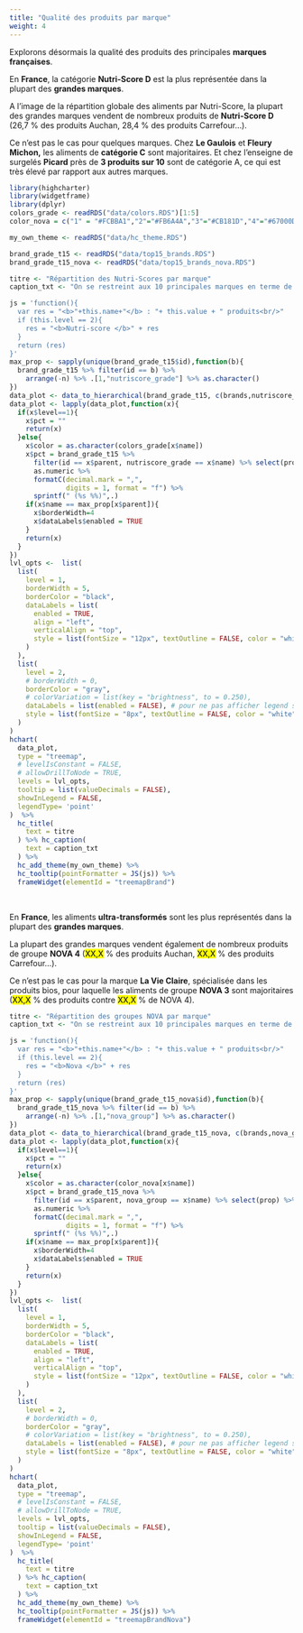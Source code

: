 ```yaml
---
title: "Qualité des produits par marque"
weight: 4
---
```


Explorons désormais la qualité des produits des  principales **marques françaises**.

<div class="encadre">
En <b>France</b>, la catégorie <b>Nutri-Score D</b> est la plus représentée dans la plupart des <b>grandes marques</b>. 
</div>

A l'image de la répartition globale des aliments par Nutri-Score, la plupart des grandes marques vendent de nombreux produits de **Nutri-Score D** (26,7 % des produits Auchan, 28,4 % des produits Carrefour...). 

Ce n'est pas le cas pour quelques marques. Chez **Le Gaulois** et **Fleury Michon,** les aliments de **catégorie C** sont majoritaires. Et chez l'enseigne de surgelés **Picard** près de **3 produits sur 10** sont de catégorie A, ce qui est très élevé par rapport aux autres marques. 


```r
library(highcharter)
library(widgetframe)
library(dplyr)
colors_grade <- readRDS("data/colors.RDS")[1:5]
color_nova = c("1" = "#FCBBA1","2"="#FB6A4A","3"="#CB181D","4"="#67000D")

my_own_theme <- readRDS("data/hc_theme.RDS")

brand_grade_t15 <- readRDS("data/top15_brands.RDS")
brand_grade_t15_nova <- readRDS("data/top15_brands_nova.RDS")
```



```r
titre <- "Répartition des Nutri-Scores par marque"
caption_txt <- "On se restreint aux 10 principales marques en terme de nombre de produits vendus en France recensés dans la base d'OpenFoodFacts pour lesquels le Nutri-Score est disponible."

js = 'function(){
  var res = "<b>"+this.name+"</b> : "+ this.value + " produits<br/>"
  if (this.level == 2){
    res = "<b>Nutri-score </b>" + res
  }
  return (res)
}'
max_prop <- sapply(unique(brand_grade_t15$id),function(b){
  brand_grade_t15 %>% filter(id == b) %>% 
    arrange(-n) %>% .[1,"nutriscore_grade"] %>% as.character()
})
data_plot <- data_to_hierarchical(brand_grade_t15, c(brands,nutriscore_grade),c(n))
data_plot <- lapply(data_plot,function(x){
  if(x$level==1){
    x$pct = ""
    return(x)
  }else{
    x$color = as.character(colors_grade[x$name])
    x$pct = brand_grade_t15 %>% 
      filter(id == x$parent, nutriscore_grade == x$name) %>% select(prop) %>% 
      as.numeric %>% 
      formatC(decimal.mark = ",",
              digits = 1, format = "f") %>% 
      sprintf(" (%s %%)",.)
    if(x$name == max_prop[x$parent]){
      x$borderWidth=4
      x$dataLabels$enabled = TRUE
    }
    return(x)
  }
})
lvl_opts <-  list(
  list(
    level = 1,
    borderWidth = 5,
    borderColor = "black",
    dataLabels = list(
      enabled = TRUE,
      align = "left",
      verticalAlign = "top",
      style = list(fontSize = "12px", textOutline = FALSE, color = "white")
    )
  ),
  list(
    level = 2,
    # borderWidth = 0,
    borderColor = "gray",
    # colorVariation = list(key = "brightness", to = 0.250),
    dataLabels = list(enabled = FALSE), # pour ne pas afficher legend sur graph
    style = list(fontSize = "8px", textOutline = FALSE, color = "white")
  )
)
hchart(
  data_plot,
  type = "treemap",
  # levelIsConstant = FALSE,
  # allowDrillToNode = TRUE,
  levels = lvl_opts,
  tooltip = list(valueDecimals = FALSE),
  showInLegend = FALSE,
  legendType= 'point'
)  %>% 
  hc_title(
    text = titre
  ) %>% hc_caption(
    text = caption_txt
  ) %>%
  hc_add_theme(my_own_theme) %>% 
  hc_tooltip(pointFormatter = JS(js)) %>% 
  frameWidget(elementId = "treemapBrand")
```

<br/>

<div class="encadre">
En <b>France</b>, les aliments <b>ultra-transformés</b> sont les plus représentés dans la plupart des <b>grandes marques</b>. 
</div>

La plupart des grandes marques vendent également de nombreux produits de groupe **NOVA 4** (<mark>XX,X</mark> % des produits Auchan, <mark>XX,X</mark> % des produits Carrefour...). 

Ce n'est pas le cas pour la marque **La Vie Claire**, spécialisée dans les produits bios, pour laquelle les aliments de groupe **NOVA 3**  sont majoritaires (<mark>XX,X</mark> % des produits contre <mark>XX,X</mark> % de NOVA 4).


```r
titre <- "Répartition des groupes NOVA par marque"
caption_txt <- "On se restreint aux 10 principales marques en terme de nombre de produits vendus en France recensés dans la base d'OpenFoodFacts pour lesquels le groupe NOVA est disponible."

js = 'function(){
  var res = "<b>"+this.name+"</b> : "+ this.value + " produits<br/>"
  if (this.level == 2){
    res = "<b>Nova </b>" + res
  }
  return (res)
}'
max_prop <- sapply(unique(brand_grade_t15_nova$id),function(b){
  brand_grade_t15_nova %>% filter(id == b) %>% 
    arrange(-n) %>% .[1,"nova_group"] %>% as.character()
})
data_plot <- data_to_hierarchical(brand_grade_t15_nova, c(brands,nova_group),c(n))
data_plot <- lapply(data_plot,function(x){
  if(x$level==1){
    x$pct = ""
    return(x)
  }else{
    x$color = as.character(color_nova[x$name])
    x$pct = brand_grade_t15_nova %>% 
      filter(id == x$parent, nova_group == x$name) %>% select(prop) %>% 
      as.numeric %>% 
      formatC(decimal.mark = ",",
              digits = 1, format = "f") %>% 
      sprintf(" (%s %%)",.)
    if(x$name == max_prop[x$parent]){
      x$borderWidth=4
      x$dataLabels$enabled = TRUE
    }
    return(x)
  }
})
lvl_opts <-  list(
  list(
    level = 1,
    borderWidth = 5,
    borderColor = "black",
    dataLabels = list(
      enabled = TRUE,
      align = "left",
      verticalAlign = "top",
      style = list(fontSize = "12px", textOutline = FALSE, color = "white")
    )
  ),
  list(
    level = 2,
    # borderWidth = 0,
    borderColor = "gray",
    # colorVariation = list(key = "brightness", to = 0.250),
    dataLabels = list(enabled = FALSE), # pour ne pas afficher legend sur graph
    style = list(fontSize = "8px", textOutline = FALSE, color = "white")
  )
)
hchart(
  data_plot,
  type = "treemap",
  # levelIsConstant = FALSE,
  # allowDrillToNode = TRUE,
  levels = lvl_opts,
  tooltip = list(valueDecimals = FALSE),
  showInLegend = FALSE,
  legendType= 'point'
)  %>% 
  hc_title(
    text = titre
  ) %>% hc_caption(
    text = caption_txt
  ) %>%
  hc_add_theme(my_own_theme) %>% 
  hc_tooltip(pointFormatter = JS(js)) %>% 
  frameWidget(elementId = "treemapBrandNova")
```